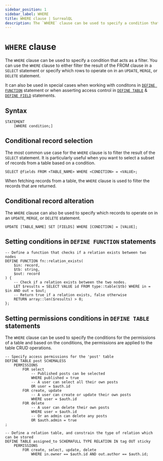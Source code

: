```yaml
---
sidebar_position: 1
sidebar_label: WHERE
title: WHERE clause | SurrealQL
description: The `WHERE` clause can be used to specify a condition that acts as a filter. 
---
```


# `WHERE` clause

The `WHERE` clause can be used to specify a condition that acts as a filter. You can use the `WHERE` clause to either filter the result of the FROM clause in a `SELECT` statement or specify which rows to operate on in an `UPDATE`, `MERGE`, or `DELETE` statement.

It can also be used in special cases when working with conditons in [`DEFINE FUNCTION`](/docs/surrealql/statements/define/access) statement or when asserting access control in [`DEFINE TABLE`](/docs/surrealql/statements/define/table) & [`DEFINE FIELD`](/docs/surrealql/statements/define/field) statements.

## Syntax

```syntax title="Clause Syntax"
STATEMENT
    [WHERE condition;]

```

## Conditional record selection

The most common use case for the `WHERE` clause is to filter the result of the `SELECT` statement. It is particularly useful when you want to select a subset of records from a table based on a condition.

```surql
SELECT @fields FROM <TABLE_NAME> WHERE <CONDITION> = <VALUE>;
```

When fetching records from a table, the `WHERE` clause is used to filter the records that are returned.

## Conditional record alteration

The `WHERE` clause can also be used to specify which records to operate on in an `UPDATE`, `MERGE`, or `DELETE` statement.

```surql
UPDATE [TABLE_NAME] SET [FIELDS] WHERE [CONDITION] = [VALUE];
```

## Setting conditions in `DEFINE FUNCTION` statements

```surql
-- Define a function that checks if a relation exists between two nodes
DEFINE FUNCTION fn::relation_exists(
	$in: record,
	$tb: string,
	$out: record
) {
	-- Check if a relation exists between the two nodes.
	LET $results = SELECT VALUE id FROM type::table($tb) WHERE in = $in AND out = $out;
	-- Return true if a relation exists, false otherwise
    RETURN array::len($results) > 0;
};
```

## Setting permissions conditions in `DEFINE TABLE` statements

The `WHERE` clause can be used to specify the conditions for the permissions of a table and based on the conditions, the permissions are applied to the table CRUD operations.

```surql
-- Specify access permissions for the 'post' table
DEFINE TABLE post SCHEMALESS
	PERMISSIONS
		FOR select
			-- Published posts can be selected
			WHERE published = true
			-- A user can select all their own posts
			OR user = $auth.id
		FOR create, update
			-- A user can create or update their own posts
			WHERE user = $auth.id
		FOR delete
			-- A user can delete their own posts
			WHERE user = $auth.id
			-- Or an admin can delete any posts
			OR $auth.admin = true
;
```

```surql
-- Define a relation table, and constrain the type of relation which can be stored
DEFINE TABLE assigned_to SCHEMAFULL TYPE RELATION IN tag OUT sticky
    PERMISSIONS
        FOR create, select, update, delete
            WHERE in.owner == $auth.id AND out.author == $auth.id;
```
